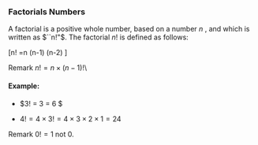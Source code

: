 
### Factorials Numbers

A factorial is a positive whole number, based on a number $n$ , and which is written as $``n!"$. The factorial $n!$ is defined as follows:

\[n!  =n \times (n-1) \times (n-2) \times \ldots \times 2 \times 1 \]

Remark $n!  =n \times (n-1)!$\\ \bigskip

#### Example: 


* $3!  = 3 \times 2  \times 1 = 6 $

* $4!  = 4 \times 3! = 4 \times 3 \times 2 \times 1 = 24$

Remark $0! = 1$ not $0$.
